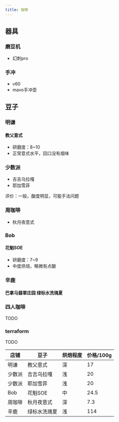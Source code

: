 ```yaml
---
title: 咖啡
---
```

## 器具

### 磨豆机
- 幻刺pro

### 手冲
- v60
- mavo手冲壶
 
## 豆子

### 明谦
#### 教父意式
- 研磨度：8~10
- 正常意式水平，回口没有烟味

### 少数派
- 吉吉乌拉嘎
- 耶加雪菲

评价：一般，酸度明显，可能手法问题

### 周咖啡
- 秋月夜意式

### Bob
#### 花魁SOE
- 研磨度：7~9
- 中度烘焙，略微有点酸

### 辛鹿
#### 巴拿马翡翠庄园 绿标水洗瑰夏


### 四人咖啡
TODO
### terraform
TODO

| 店铺   | 豆子         | 烘焙程度 | 价格/100g |
|--------|--------------|----------|-----------|
| 明谦   | 教父意式     | 深       | 17        |
| 少数派 | 吉吉乌拉嘎   | 浅       | 20        |
| 少数派 | 耶加雪菲     | 浅       | 20        |
| Bob    | 花魁SOE      | 中       | 24.5      |
| 周咖啡 | 秋月夜意式   | 深       | 7.3       |
| 辛鹿   | 绿标水洗瑰夏 | 浅       | 114       |